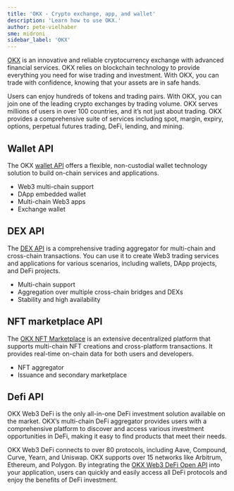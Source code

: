 ```yaml
---
title: 'OKX - Crypto exchange, app, and wallet'
description: 'Learn how to use OKX.'
author: pete-vielhaber
sme: midroni
sidebar_label: 'OKX'
---
```


[OKX](https://www.okx.com/) is an innovative and reliable cryptocurrency exchange with advanced financial services. OKX relies on blockchain technology to provide everything you need for wise trading and investment. With OKX, you can trade with confidence, knowing that your assets are in safe hands.

Users can enjoy hundreds of tokens and trading pairs. With OKX, you can join one of the leading crypto exchanges by trading volume. OKX serves millions of users in over 100 countries, and it’s not just about trading. OKX provides a comprehensive suite of services including spot, margin, expiry, options, perpetual futures trading, DeFi, lending, and mining. 

## Wallet API

The OKX [wallet API](https://www.okx.com/web3/build/docs/waas/walletapi-introduction) offers a flexible, non-custodial wallet technology solution to build on-chain services and applications.

- Web3 multi-chain support
- DApp embedded wallet
- Multi-chain Web3 apps
- Exchange wallet

## DEX API

The [DEX API](https://www.okx.com/web3/build/docs/waas/dex-introduction) is a comprehensive trading aggregator for multi-chain and cross-chain transactions. You can use it to create Web3 trading services and applications for various scenarios, including wallets, DApp projects, and DeFi projects.

- Multi-chain support
- Aggregation over multiple cross-chain bridges and DEXs
- Stability and high availability

## NFT marketplace API

The [OKX NFT Marketplace](https://www.okx.com/web3/build/docs/waas/marketplace-introduction) is an extensive decentralized platform that supports multi-chain NFT creations and cross-platform transactions. It provides real-time on-chain data for both users and developers.

- NFT aggregator
- Issuance and secondary marketplace

## Defi API

OKX Web3 DeFi is the only all-in-one DeFi investment solution available on the market. OKX’s multi-chain DeFi aggregator provides users with a comprehensive platform to discover and access various investment opportunities in DeFi, making it easy to find products that meet their needs.

OKX Web3 DeFi connects to over 80 protocols, including Aave, Compound, Curve, Yearn, and Uniswap. OKX supports over 15 networks like Arbitrum, Ethereum, and Polygon. By integrating the [OKX Web3 DeFi Open API](https://www.okx.com/web3/build/docs/waas/defi-introduction) into your application, users can quickly and easily access all DeFi protocols and enjoy the benefits of DeFi investment.
